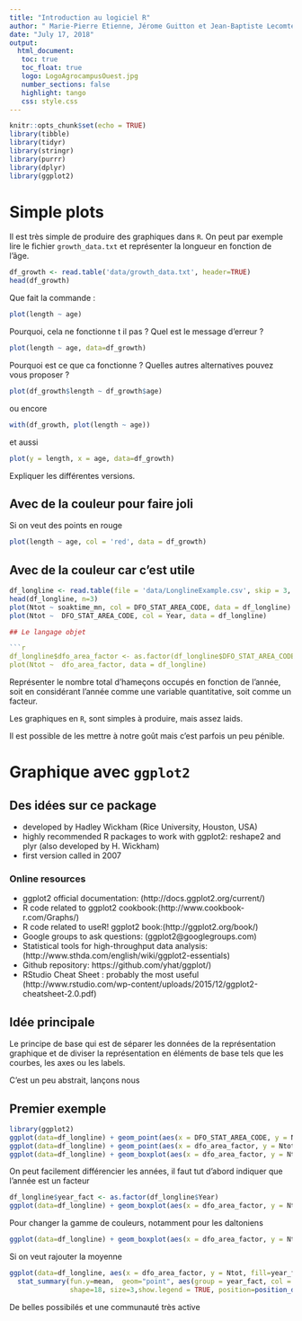 ```yaml
---
title: "Introduction au logiciel R"
author: " Marie-Pierre Etienne, Jérome Guitton et Jean-Baptiste Lecomte"
date: "July 17, 2018"
output: 
  html_document:
   toc: true
   toc_float: true
   logo: LogoAgrocampusOuest.jpg
   number_sections: false
   highlight: tango
   css: style.css
---
```


```r
knitr::opts_chunk$set(echo = TRUE)
library(tibble)
library(tidyr)
library(stringr)
library(purrr)
library(dplyr)
library(ggplot2)
```

# Simple plots

Il est très simple de produire des graphiques dans `R`. On peut par exemple lire le fichier `growth_data.txt` et représenter la longueur en fonction de l'âge.

```r
df_growth <- read.table('data/growth_data.txt', header=TRUE)
head(df_growth)
```

Que fait la commande :
```r
plot(length ~ age)
```

Pourquoi, cela ne fonctionne t il pas ? Quel est le message d'erreur ?

```r
plot(length ~ age, data=df_growth)
```

Pourquoi est ce que ca fonctionne ? Quelles autres alternatives pouvez vous proposer ? 

```r
plot(df_growth$length ~ df_growth$age)
```

ou encore

```r
with(df_growth, plot(length ~ age))
```

et aussi 

```r
plot(y = length, x = age, data=df_growth)
```

Expliquer les différentes versions.

## Avec de la couleur pour faire joli
Si on veut des points en rouge 

```r
plot(length ~ age, col = 'red', data = df_growth)
```

## Avec de la couleur car c'est utile

```r
df_longline <- read.table(file = 'data/LonglineExample.csv', skip = 3, header = TRUE, sep = ';')
head(df_longline, n=3)
plot(Ntot ~ soaktime_mn, col = DFO_STAT_AREA_CODE, data = df_longline)
plot(Ntot ~  DFO_STAT_AREA_CODE, col = Year, data = df_longline)

## Le langage objet

```r
df_longline$dfo_area_factor <- as.factor(df_longline$DFO_STAT_AREA_CODE)
plot(Ntot ~  dfo_area_factor, data = df_longline)
```

Représenter le nombre total d'hameçons occupés en fonction de l'année, soit en considérant l'année comme une variable quantitative, soit comme un facteur.


Les graphiques en `R`, sont simples à produire, mais assez laids.

Il est possible de les mettre à notre goût mais c'est parfois un peu pénible.

# Graphique avec `ggplot2`

## Des idées sur ce package

* developed by Hadley Wickham (Rice University, Houston, USA)
* highly recommended R packages to work with ggplot2: reshape2 and plyr (also developed by H. Wickham)
* first version called in 2007

### Online resources
* ggplot2 official documentation: (http://docs.ggplot2.org/current/)
* R code related to ggplot2 cookbook:(http://www.cookbook-r.com/Graphs/)
* R code related to useR! ggplot2 book:(http://ggplot2.org/book/)
* Google groups to ask questions: (ggplot2@googlegroups.com)
* Statistical tools for high-throughput data analysis:(http://www.sthda.com/english/wiki/ggplot2-essentials)
* Github repository: https://github.com/yhat/ggplot/)
* RStudio Cheat Sheet : probably the most useful (http://www.rstudio.com/wp-content/uploads/2015/12/ggplot2-cheatsheet-2.0.pdf)

## Idée principale 

Le principe de base qui est de séparer les données de la représentation graphique et de diviser la représentation en éléments de base tels que les courbes, les axes ou les labels.

C'est un peu abstrait, lançons nous

## Premier exemple

```r
library(ggplot2)
ggplot(data=df_longline) + geom_point(aes(x = DFO_STAT_AREA_CODE, y = Ntot)) 
ggplot(data=df_longline) + geom_point(aes(x = dfo_area_factor, y = Ntot)) 
ggplot(data=df_longline) + geom_boxplot(aes(x = dfo_area_factor, y = Ntot)) 
```


On peut facilement différencier les années, il faut tut d'abord indiquer que l'année est un facteur

```r
df_longline$year_fact <- as.factor(df_longline$Year)
ggplot(data=df_longline) + geom_boxplot(aes(x = dfo_area_factor, y = Ntot, fill=year_fact)) 
```

Pour changer la gamme de couleurs, notamment pour les daltoniens
```r
ggplot(data=df_longline) + geom_boxplot(aes(x = dfo_area_factor, y = Ntot, fill=year_fact)) + scale_fill_viridis_d(option = 'E')
```

Si on veut rajouter la moyenne 
```r
ggplot(data=df_longline, aes(x = dfo_area_factor, y = Ntot, fill=year_fact)) + geom_boxplot()  +
  stat_summary(fun.y=mean,  geom="point", aes(group = year_fact, col = year_fact), 
               shape=18, size=3,show.legend = TRUE, position=position_dodge(width=0.8)) + scale_fill_viridis_d(option = 'E')
```

De belles possibilés et une communauté très active
